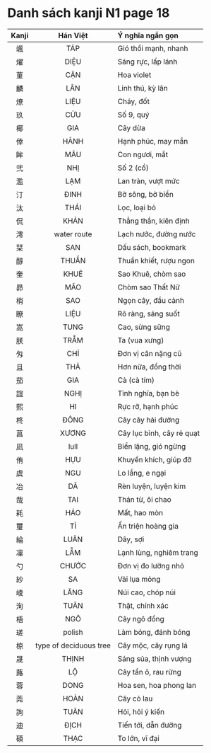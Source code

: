 # Danh sách kanji N1 page 18

| Kanji | Hán Việt | Ý nghĩa ngắn gọn |
| :---: | :------: | :--------------- |
| 颯 | TÁP | Gió thổi mạnh, nhanh |
| 燿 | DIỆU | Sáng rực, lấp lánh |
| 菫 | CẬN | Hoa violet |
| 麟 | LÂN | Linh thú, kỳ lân |
| 燎 | LIỆU | Cháy, đốt |
| 玖 | CỬU | Số 9, quý |
| 椰 | GIA | Cây dừa |
| 倖 | HÃNH | Hạnh phúc, may mắn |
| 眸 | MÂU | Con ngươi, mắt |
| 弐 | NHỊ | Số 2 (cổ) |
| 濫 | LẠM | Lan tràn, vượt mức |
| 汀 | ĐINH | Bờ sông, bờ biển |
| 汰 | THÁI | Lọc, loại bỏ |
| 侃 | KHẢN | Thẳng thắn, kiên định |
| 澪 | water route | Lạch nước, đường nước |
| 栞 | SAN | Dấu sách, bookmark |
| 醇 | THUẦN | Thuần khiết, rượu ngon |
| 奎 | KHUÊ | Sao Khuê, chòm sao |
| 昴 | MÃO | Chòm sao Thất Nữ |
| 梢 | SAO | Ngọn cây, đầu cành |
| 瞭 | LIỆU | Rõ ràng, sáng suốt |
| 嵩 | TUNG | Cao, sừng sững |
| 朕 | TRẪM | Ta (vua xưng) |
| 匁 | CHỈ | Đơn vị cân nặng cũ |
| 且 | THẢ | Hơn nữa, đồng thời |
| 茄 | GIA | Cà (cà tím) |
| 誼 | NGHỊ | Tình nghĩa, bạn bè |
| 熙 | HI | Rực rỡ, hạnh phúc |
| 柊 | ĐÔNG | Cây cây hải đường |
| 菖 | XƯƠNG | Cây lục bình, cây rẻ quạt |
| 凪 | lull | Biển lặng, gió ngừng |
| 侑 | HỰU | Khuyến khích, giúp đỡ |
| 虞 | NGU | Lo lắng, e ngại |
| 冶 | DÃ | Rèn luyện, luyện kim |
| 哉 | TAI | Thán từ, ôi chao |
| 耗 | HÁO | Mất, hao mòn |
| 璽 | TỈ | Ấn triện hoàng gia |
| 綸 | LUÂN | Dây, sợi |
| 凜 | LẪM | Lạnh lùng, nghiêm trang |
| 勺 | CHƯỚC | Đơn vị đo lường nhỏ |
| 紗 | SA | Vải lụa mỏng |
| 崚 | LĂNG | Núi cao, chóp núi |
| 洵 | TUÂN | Thật, chính xác |
| 梧 | NGÔ | Cây ngô đồng |
| 瑳 | polish | Làm bóng, đánh bóng |
| 椋 | type of deciduous tree | Cây mộc, cây rụng lá |
| 晟 | THỊNH | Sáng sủa, thịnh vượng |
| 蕗 | LỘ | Cây tần ô, rau rừng |
| 蓉 | DONG | Hoa sen, hoa phong lan |
| 莞 | HOÀN | Cây cỏ lau |
| 詢 | TUÂN | Hỏi, hỏi ý kiến |
| 迪 | ĐỊCH | Tiến tới, dẫn đường |
| 碩 | THẠC | To lớn, vĩ đại |